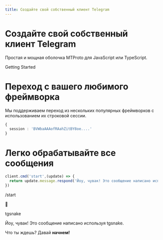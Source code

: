 ```yaml
---
title: Создайте свой собственный клиент Telegram
---
```



# Создайте свой собственный клиент Telegram

Простая и мощная оболочка MTProto для JavaScript или TypeScript.

<div className="block my-5">
  <Link href="/getting-started" className="p-4 bg-green-200 dark:bg-green-700 font-bold rounded-2xl dark:hover:ring-green-500 hover:ring-green-100 hover:ring-4">Getting Started</Link>
</div>
   
# Переход с вашего любимого фреймворка  
Мы поддерживаем переход из нескольких популярных фреймворков с использованием их строковой сессии.
```ts
{
  session : 'BVWbaAAAofRAahZitBY8oe....'
}
```  
# Легко обрабатывайте все сообщения
```ts
client.cmd('start',(update) => {
  return update.message.respond('Йоу, чувак! Это сообщение написано используя tgsnake.')
})
```
   
<div className="flex flex-col block my-4 py-2">
  <p className="text-right">
    <span className="bg-gradient-to-br from-green-200 to-green-400 text-blue-400 py-2 px-4 rounded-3xl">/start</span>
  </p>
  <div className="mt-4 flex items-end">
    <div className="rounded-full font-bold bg-gradient-to-tr from-green-300 to-green-400 py-3 px-4 text-black">🐍</div>
    <div className="mx-4 text-black py-2 px-5 rounded-3xl bg-gradient-to-tr from-green-200 to-green-400">
      <p className="font-bold">tgsnake</p>
      <p>Йоу, чувак! Это сообщение написано используя tgsnake.</p>
    </div>
  </div>
</div>
   
Что ты ждешь? Давай <Link href="/getting-started"><b>начнем!</b></Link>

